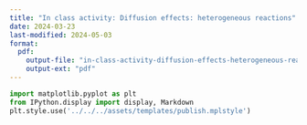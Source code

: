 ```yaml
---
title: "In class activity: Diffusion effects: heterogeneous reactions"
date: 2024-03-23
last-modified: 2024-05-03
format:
  pdf:
    output-file: "in-class-activity-diffusion-effects-heterogeneous-reactions"
    output-ext: "pdf"
---
```


```python
import matplotlib.pyplot as plt
from IPython.display import display, Markdown
plt.style.use('../../../assets/templates/publish.mplstyle')
```

